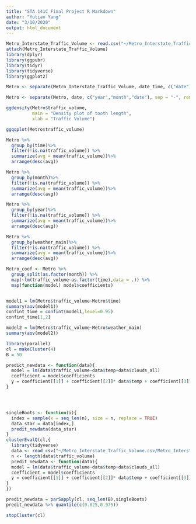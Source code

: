 ---
title: "STA 141C Final Project R Markdown"
author: "Yutian Yang"
date: "3/10/2020"
output: html_document
---

```{r}
Metro_Interstate_Traffic_Volume <- read.csv("~/Metro_Interstate_Traffic_Volume.csv/Metro_Interstate_Traffic_Volume.csv")
attach(Metro_Interstate_Traffic_Volume)
library(dplyr)
library(ggpubr)
library(tidyr)
library(tidyverse)
library(ggplot2)
```

```{r}
Metro <- separate(Metro_Interstate_Traffic_Volume, date_time, c("date","time"), sep = " ", remove = TRUE, convert = FALSE, extra = "warn", fill = "warn")

Metro <- separate(Metro, date, c("year","month","date"), sep = "-", remove = TRUE, convert = FALSE, extra = "warn", fill = "warn")

ggdensity(Metro$traffic_volume, 
          main = "Density plot of tooth length",
          xlab = "Traffic Volume")

ggqqplot(Metro$traffic_volume)
```

```{r}
Metro %>%
  group_by(time)%>%
  filter(!is.na(traffic_volume)) %>%
  summarize(avg = mean(traffic_volume))%>%
  arrange(desc(avg))

Metro %>%
  group_by(month)%>%
  filter(!is.na(traffic_volume)) %>%
  summarize(avg = mean(traffic_volume))%>%
  arrange(desc(avg))

Metro %>%
  group_by(year)%>%
  filter(!is.na(traffic_volume)) %>%
  summarize(avg = mean(traffic_volume))%>%
  arrange(desc(avg))

Metro %>%
  group_by(weather_main)%>%
  filter(!is.na(traffic_volume)) %>%
  summarize(avg = mean(traffic_volume))%>%
  arrange(desc(avg))

```

```{r}
  
Metro_coef <- Metro %>%
  group_split(as.factor(month)) %>%
  map(~lm(traffic_volume~as.factor(time),data = .)) %>%
  map(function(model) model$coefficients) 


model1 = lm(Metro$traffic_volume~Metro$time)
summary(aov(model1))
confint_time = confint(model1,level=0.95)
confint_time[1,2]

model2 = lm(Metro$traffic_volume~Metro$weather_main)
summary(aov(model2))
```



```{r}
library(parallel)
cl = makeCluster(4)
B = 50

predict_newdata <- function(data){
  model = lm(data$traffic_volume~data$temp+data$clouds_all)
  coefficient = model$coefficients
  y = coefficient[[1]] + coefficient[[2]]* data$temp + coefficient[[3]]* data$clouds_all
}




singleBoots <- function(i){
  index = sample(x = seq_len(n), size = n, replace = TRUE)
  data_star = data[index,]
  predit_newdata(data_star)
}
clusterEvalQ(cl,{
  library(tidyverse)
  data <- read_csv("~/Metro_Interstate_Traffic_Volume.csv/Metro_Interstate_Traffic_Volume.csv")
  n <- length(data$traffic_volume)
  predit_newdata <- function(data){
  model = lm(data$traffic_volume~data$temp+data$clouds_all)
  coefficient = model$coefficients
  y = coefficient[[1]] + coefficient[[2]]* data$temp + coefficient[[3]]* data$clouds_all
}
})

predit_newdata = parSapply(cl, seq_len(B),singleBoots)
predit_newdata %>% quantile(c(0.025,0.975))

stopCluster(cl)
```

```{r}

```